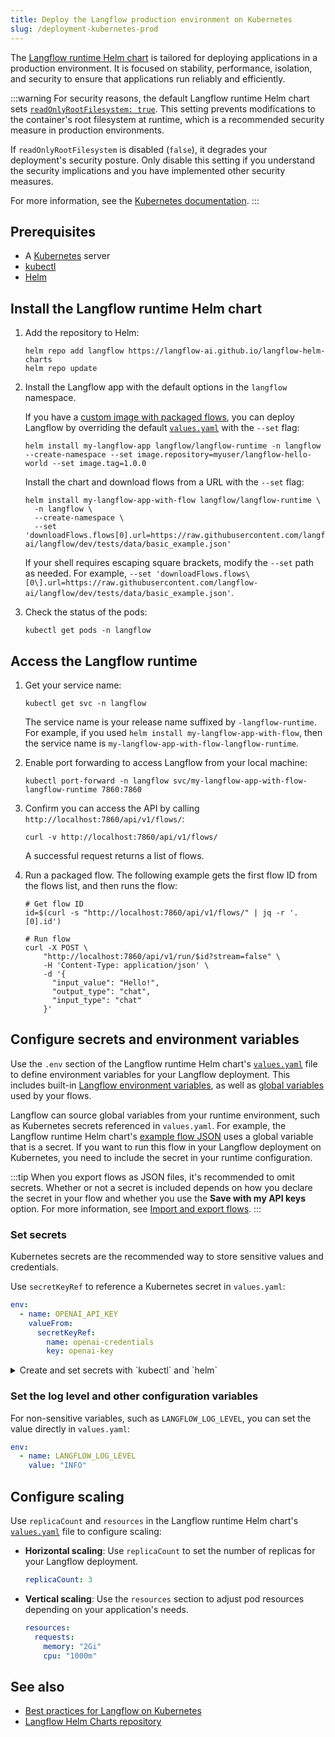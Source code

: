 ```yaml
---
title: Deploy the Langflow production environment on Kubernetes
slug: /deployment-kubernetes-prod
---
```



The [Langflow runtime Helm chart](https://github.com/langflow-ai/langflow-helm-charts/blob/main/charts/langflow-runtime) is tailored for deploying applications in a production environment. It is focused on stability, performance, isolation, and security to ensure that applications run reliably and efficiently.

:::warning
For security reasons, the default Langflow runtime Helm chart sets [`readOnlyRootFilesystem: true`](https://github.com/langflow-ai/langflow-helm-charts/blob/main/charts/langflow-runtime/values.yaml#L46). This setting prevents modifications to the container's root filesystem at runtime, which is a recommended security measure in production environments.

If `readOnlyRootFilesystem` is disabled (`false`), it degrades your deployment's security posture. Only disable this setting if you understand the security implications and you have implemented other security measures.

For more information, see the [Kubernetes documentation](https://kubernetes.io/docs/tasks/configure-pod-container/security-context/).
:::

## Prerequisites

- A [Kubernetes](https://kubernetes.io/docs/setup/) server
- [kubectl](https://kubernetes.io/docs/tasks/tools/#kubectl)
- [Helm](https://helm.sh/docs/intro/install/)

## Install the Langflow runtime Helm chart

1. Add the repository to Helm:

    ```shell
    helm repo add langflow https://langflow-ai.github.io/langflow-helm-charts
    helm repo update
    ```

2. Install the Langflow app with the default options in the `langflow` namespace.

    <Tabs groupId="">
    <TabItem value="Install chart with custom image" label="Install chart with custom image" default>

    If you have a [custom image with packaged flows](/deployment-docker#package-your-flow-as-a-docker-image), you can deploy Langflow by overriding the default [`values.yaml`](https://github.com/langflow-ai/langflow-helm-charts/blob/main/charts/langflow-runtime/values.yaml) with the `--set` flag:

    ```shell
    helm install my-langflow-app langflow/langflow-runtime -n langflow --create-namespace --set image.repository=myuser/langflow-hello-world --set image.tag=1.0.0
    ```

    </TabItem>
    <TabItem value="Install chart and download flow" label="Install chart and download flow">

    Install the chart and download flows from a URL with the `--set` flag:

    ```shell
    helm install my-langflow-app-with-flow langflow/langflow-runtime \
      -n langflow \
      --create-namespace \
      --set 'downloadFlows.flows[0].url=https://raw.githubusercontent.com/langflow-ai/langflow/dev/tests/data/basic_example.json'
    ```

    If your shell requires escaping square brackets, modify the `--set` path as needed.
    For example, `--set 'downloadFlows.flows\[0\].url=https://raw.githubusercontent.com/langflow-ai/langflow/dev/tests/data/basic_example.json'`.

    </TabItem>
    </Tabs>

3. Check the status of the pods:

    ```shell
    kubectl get pods -n langflow
    ```

## Access the Langflow runtime

1. Get your service name:

    ```shell
    kubectl get svc -n langflow
    ```

    The service name is your release name suffixed by `-langflow-runtime`. For example, if you used `helm install my-langflow-app-with-flow`, then the service name is `my-langflow-app-with-flow-langflow-runtime`.

2. Enable port forwarding to access Langflow from your local machine:

    ```shell
    kubectl port-forward -n langflow svc/my-langflow-app-with-flow-langflow-runtime 7860:7860
    ```

3. Confirm you can access the API by calling `http://localhost:7860/api/v1/flows/`:

    ```shell
    curl -v http://localhost:7860/api/v1/flows/
    ```

    A successful request returns a list of flows.

4. Run a packaged flow.
The following example gets the first flow ID from the flows list, and then runs the flow:

    ```shell
    # Get flow ID
    id=$(curl -s "http://localhost:7860/api/v1/flows/" | jq -r '.[0].id')

    # Run flow
    curl -X POST \
        "http://localhost:7860/api/v1/run/$id?stream=false" \
        -H 'Content-Type: application/json' \
        -d '{
          "input_value": "Hello!",
          "output_type": "chat",
          "input_type": "chat"
        }'
    ```

## Configure secrets and environment variables

Use the `.env` section of the Langflow runtime Helm chart's [`values.yaml`](https://github.com/langflow-ai/langflow-helm-charts/blob/main/charts/langflow-runtime/values.yaml) file to define environment variables for your Langflow deployment.
This includes built-in [Langflow environment variables](/environment-variables), as well as [global variables](/configuration-global-variables) used by your flows.

Langflow can source global variables from your runtime environment, such as Kubernetes secrets referenced in `values.yaml`.
For example, the Langflow runtime Helm chart's [example flow JSON](https://raw.githubusercontent.com/langflow-ai/langflow-helm-charts/refs/heads/main/examples/flows/basic-prompting-hello-world.json) uses a global variable that is a secret.
If you want to run this flow in your Langflow deployment on Kubernetes, you need to include the secret in your runtime configuration.

:::tip
When you export flows as JSON files, it's recommended to omit secrets.
Whether or not a secret is included depends on how you declare the secret in your flow and whether you use the **Save with my API keys** option.
For more information, see [Import and export flows](/concepts-flows-import).
:::

### Set secrets

Kubernetes secrets are the recommended way to store sensitive values and credentials.

Use `secretKeyRef` to reference a Kubernetes secret in `values.yaml`:

```yaml
env:
  - name: OPENAI_API_KEY
    valueFrom:
      secretKeyRef:
        name: openai-credentials
        key: openai-key
```

<details>
<summary>Create and set secrets with `kubectl` and `helm`</summary>

You can use `kubectl` and `helm` commands to create and set secrets:

1. Create a secret:

    ```shell
    kubectl create secret generic openai-credentials \
      --namespace langflow \
      --from-literal=OPENAI_API_KEY=sk...
    ```

2. Verify the secret exists:

    ```shell
    kubectl get secrets -n langflow openai-credentials
    ```

    The result is encrypted.

3. Upgrade the Helm release to use the secret:

    ```shell
    helm upgrade my-langflow-app-image langflow/langflow-runtime -n langflow \
      --reuse-values \
      --set "extraEnv[0].name=OPENAI_API_KEY" \
      --set "extraEnv[0].valueFrom.secretKeyRef.name=openai-credentials" \
      --set "extraEnv[0].valueFrom.secretKeyRef.key=OPENAI_API_KEY"
    ```

    Escape square brackets if required by your shell.

</details>

### Set the log level and other configuration variables

For non-sensitive variables, such as `LANGFLOW_LOG_LEVEL`, you can set the value directly in `values.yaml`:

```yaml
env:
  - name: LANGFLOW_LOG_LEVEL
    value: "INFO"
```

## Configure scaling

Use `replicaCount` and `resources` in the Langflow runtime Helm chart's [`values.yaml`](https://github.com/langflow-ai/langflow-helm-charts/blob/main/charts/langflow-runtime/values.yaml) file to configure scaling:

* **Horizontal scaling**: Use `replicaCount` to set the number of replicas for your Langflow deployment.

    ```yaml
    replicaCount: 3
    ```

* **Vertical scaling**: Use the `resources` section to adjust pod resources depending on your application's needs.

    ```yaml
    resources:
      requests:
        memory: "2Gi"
        cpu: "1000m"
    ```

## See also

* [Best practices for Langflow on Kubernetes](/deployment-prod-best-practices)
* [Langflow Helm Charts repository](https://github.com/langflow-ai/langflow-helm-charts)